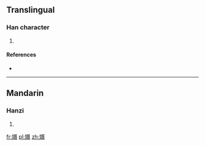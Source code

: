 ==Translingual==

===Han character===
{{Han char|rn=38|rad=女|as=17|sn=20|four=|canj=女竹日廿 (VHAT)|ids=⿰[[女]][[簋]]}}

# {{defn|Han|sort=女17}}

====References====
* {{Han ref|kx=0274.050|dkj=06888|dj=0542.210|hdz=21090.100|uh=5B42|ud=23362}}

----

==Mandarin==

===Hanzi===
{{cmn-hanzi|pin=[[jiǎo]] ([[jiao3]])|wg=chiao<sup>3</sup>}}

# {{defn|lang=cmn|sort=女17}}

[[fr:孂]]
[[pl:孂]]
[[zh:孂]]